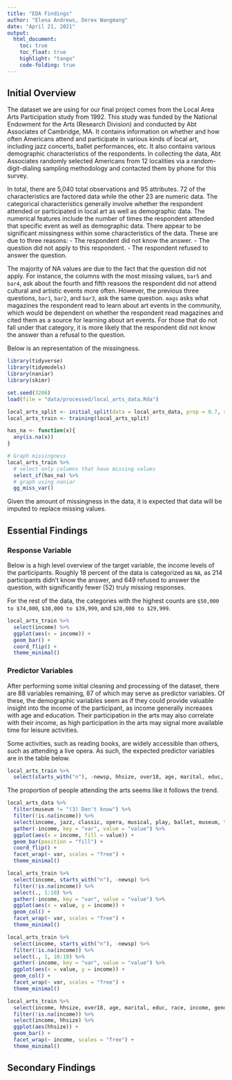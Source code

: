 ```yaml
---
title: "EDA Findings"
author: "Elena Andrews, Derex Wangmang"
date: "April 21, 2021"
output:
  html_document:
    toc: true
    toc_float: true
    highlight: "tango"
    code-folding: true
---
```


## Initial Overview

The dataset we are using for our final project comes from the Local Area Arts Participation study from 1992. This study was funded by the National Endowment for the Arts (Research Division) and conducted by Abt Associates of Cambridge, MA. It contains information on whether and how often Americans attend and participate in various kinds of local art, including jazz concerts, ballet performances, etc. It also contains various demographic characteristics of the respondents. In collecting the data, Abt Associates randomly selected Americans from 12 localities via a random-digit-dialing sampling methodology and contacted them by phone for this survey.

In total, there are 5,040 total observations and 95 attributes. 72 of the characteristics are factored data while the other 23 are numeric data. The categorical characteristics generally involve whether the respondent attended or participated in local art as well as demographic data. The numerical features include the number of times the respondent attended that specific event as well as demographic data. There appear to be significant missingness within some characteristics of the data. These are due to three reasons:
- The respondent did not know the answer.
- The question did not apply to this respondent.
- The respondent refused to answer the question.

The majority of NA values are due to the fact that the question did not apply. For instance, the columns with the most missing values, `bar5` and `bar4`, ask about the fourth and fifth reasons the respondent did not attend cultural and artistic events more often. However, the previous three questions, `bar1`, `bar2`, and `bar3`, ask the same question. `mags` asks what magazines the respondent read to learn about art events in the community, which would be dependent on whether the respondent read magazines and cited them as a source for learning about art events. For those that do not fall under that category, it is more likely that the respondent did not know the answer than a refusal to the question.

Below is an representation of the missingness.

```r
library(tidyverse)
library(tidymodels)
library(naniar)
library(skimr)

set.seed(3206)
load(file = "data/processed/local_arts_data.Rda")

local_arts_split <- initial_split(data = local_arts_data, prop = 0.7, strata = income)
local_arts_train <- training(local_arts_split)

has_na <- function(x){
  any(is.na(x))
}

# Graph missingness
local_arts_train %>%
  # select only columns that have missing values
  select_if(has_na) %>%
  # graph using naniar
  gg_miss_var()
```

Given the amount of missingness in the data, it is expected that data will be imputed to replace missing values.

## Essential Findings

### Response Variable

Below is a high level overview of the target variable, the income levels of the participants. Roughly 18 percent of the data is categorized as `NA`, as 214 participants didn't know the answer, and 649 refused to answer the question, with significantly fewer (52) truly missing responses.

For the rest of the data, the categories with the highest counts are `$50,000 to $74,000`, `$30,000 to $39,999`, and `$20,000 to $29,999`.

```r
local_arts_train %>%
  select(income) %>%
  ggplot(aes(x = income)) +
  geom_bar() +
  coord_flip() +
  theme_minimal()
```

### Predictor Variables

After performing some initial cleaning and processing of the dataset, there are 88 variables remaining, 87 of which may serve as predictor variables. Of these, the demographic variables seem as if they could provide valuable insight into the income of the participant, as income generally increases with age and education. Their participation in the arts may also correlate with their income, as high participation in the arts may signal more available time for leisure activities.

Some activities, such as reading books, are widely accessible than others, such as attending a live opera. As such, the expected predictor variables are in the table below.

```r
local_arts_train %>%
  select(starts_with("n"), -newsp, hhsize, over18, age, marital, educ, race, income, gender, weight)
```

The proportion of people attending the arts seems like it follows the trend.

```r
local_arts_data %>% 
  filter(museum != "(3) Don't know") %>% 
  filter(!is.na(income)) %>%
  select(income, jazz, classic, opera, musical, play, ballet, museum, fair) %>%
  gather(-income, key = "var", value = "value") %>%
  ggplot(aes(x = income, fill = value)) +
  geom_bar(position = "fill") +
  coord_flip() +
  facet_wrap(~ var, scales = "free") +
  theme_minimal()
```

```r
local_arts_train %>%
  select(income, starts_with("n"), -newsp) %>%
  filter(!is.na(income)) %>%
  select(., 1:10) %>%
  gather(-income, key = "var", value = "value") %>%
  ggplot(aes(x = value, y = income)) +
  geom_col() +
  facet_wrap(~ var, scales = "free") +
  theme_minimal()
```

```r
local_arts_train %>%
  select(income, starts_with("n"), -newsp) %>%
  filter(!is.na(income)) %>%
  select(., 1, 10:19) %>%
  gather(-income, key = "var", value = "value") %>%
  ggplot(aes(x = value, y = income)) +
  geom_col() +
  facet_wrap(~ var, scales = "free") +
  theme_minimal()
```

```r
local_arts_train %>%
  select(income, hhsize, over18, age, marital, educ, race, income, gender, weight) %>%
  filter(!is.na(income)) %>%
  select(income, hhsize) %>%
  ggplot(aes(hhsize)) +
  geom_bar() +
  facet_wrap(~ income, scales = "free") +
  theme_minimal()
```

## Secondary Findings


